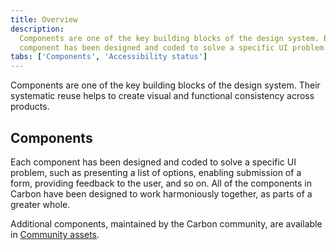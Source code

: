 ```yaml
---
title: Overview
description:
  Components are one of the key building blocks of the design system. Each
  component has been designed and coded to solve a specific UI problem.
tabs: ['Components', 'Accessibility status']
---
```



<PageDescription>

Components are one of the key building blocks of the design system. Their
systematic reuse helps to create visual and functional consistency across
products.

</PageDescription>

## Components

Each component has been designed and coded to solve a specific UI problem, such
as presenting a list of options, enabling submission of a form, providing
feedback to the user, and so on. All of the components in Carbon have been
designed to work harmoniously together, as parts of a greater whole.

Additional components, maintained by the Carbon community, are available in
[Community assets](/community/component-index).

<ComponentOverview />
